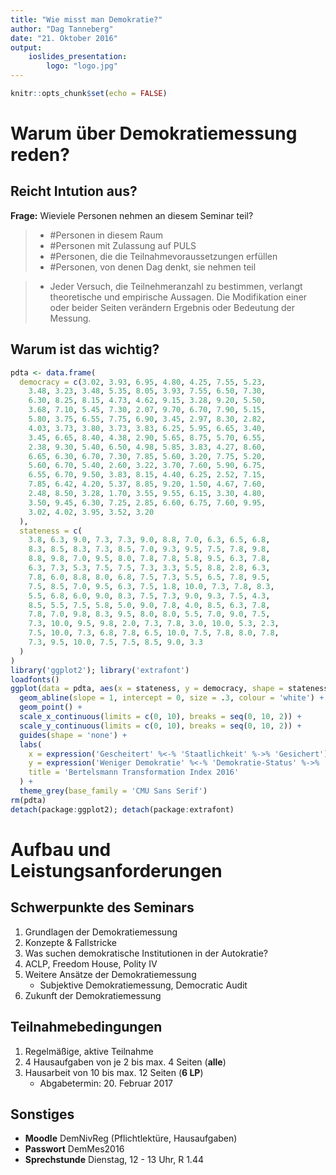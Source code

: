 ```yaml
---
title: "Wie misst man Demokratie?"
author: "Dag Tanneberg"
date: "21. Oktober 2016"
output: 
    ioslides_presentation:
        logo: "logo.jpg"
---
```


```r
knitr::opts_chunk$set(echo = FALSE)
```

# Warum über Demokratiemessung reden?

## Reicht Intution aus?

**Frage:** Wieviele Personen nehmen an diesem Seminar teil?

>   - \#Personen in diesem Raum
>   - \#Personen mit Zulassung auf PULS
>   - \#Personen, die die Teilnahmevoraussetzungen erfüllen
>   - \#Personen, von denen Dag denkt, sie nehmen teil

>   - Jeder Versuch, die Teilnehmeranzahl zu bestimmen,
      verlangt theoretische und empirische Aussagen. Die
      Modifikation einer oder beider Seiten verändern Ergebnis
      oder Bedeutung der Messung.
      
## Warum ist das wichtig?

```r
pdta <- data.frame(
  democracy = c(3.02, 3.93, 6.95, 4.80, 4.25, 7.55, 5.23,
    3.48, 3.23, 3.48, 5.35, 8.05, 3.93, 7.55, 6.50, 7.30,
    6.30, 8.25, 8.15, 4.73, 4.62, 9.15, 3.28, 9.20, 5.50,
    3.68, 7.10, 5.45, 7.30, 2.07, 9.70, 6.70, 7.90, 5.15,
    5.80, 3.75, 6.55, 7.75, 6.90, 3.45, 2.97, 8.30, 2.82,
    4.03, 3.73, 3.80, 3.73, 3.83, 6.25, 5.95, 6.65, 3.40,
    3.45, 6.65, 8.40, 4.38, 2.90, 5.65, 8.75, 5.70, 6.55,
    2.38, 9.30, 5.40, 6.50, 4.98, 5.85, 3.83, 4.27, 8.60,
    6.65, 6.30, 6.70, 7.30, 7.85, 5.60, 3.20, 7.75, 5.20,
    5.60, 6.70, 5.40, 2.60, 3.22, 3.70, 7.60, 5.90, 6.75,
    6.55, 6.70, 9.50, 3.83, 8.15, 4.40, 6.25, 2.52, 7.15,
    7.85, 6.42, 4.20, 5.37, 8.85, 9.20, 1.50, 4.67, 7.60,
    2.48, 8.50, 3.28, 1.70, 3.55, 9.55, 6.15, 3.30, 4.80,
    3.50, 9.45, 6.30, 7.25, 2.85, 6.60, 6.75, 7.60, 9.95,
    3.02, 4.02, 3.95, 3.52, 3.20
  ),
  stateness = c(
    3.8, 6.3, 9.0, 7.3, 7.3, 9.0, 8.8, 7.0, 6.3, 6.5, 6.8,
    8.3, 8.5, 8.3, 7.3, 8.5, 7.0, 9.3, 9.5, 7.5, 7.8, 9.8,
    8.8, 9.8, 7.0, 9.5, 8.0, 7.8, 7.8, 5.8, 9.5, 6.3, 7.8,
    6.3, 7.3, 5.3, 7.5, 7.5, 7.3, 3.3, 5.5, 8.8, 2.8, 6.3,
    7.8, 6.0, 8.8, 8.0, 6.8, 7.5, 7.3, 5.5, 6.5, 7.8, 9.5,
    7.5, 8.5, 7.0, 9.5, 6.3, 7.5, 1.8, 10.0, 7.3, 7.8, 8.3,
    5.5, 6.8, 6.0, 9.0, 8.3, 7.5, 7.3, 9.0, 9.3, 7.5, 4.3,
    8.5, 5.5, 7.5, 5.8, 5.0, 9.0, 7.8, 4.0, 8.5, 6.3, 7.8,
    7.8, 7.0, 9.8, 8.3, 9.5, 8.0, 8.0, 5.5, 7.0, 9.0, 7.5,
    7.3, 10.0, 9.5, 9.8, 2.0, 7.3, 7.8, 3.0, 10.0, 5.3, 2.3,
    7.5, 10.0, 7.3, 6.8, 7.8, 6.5, 10.0, 7.5, 7.8, 8.0, 7.8,
    7.3, 9.5, 10.0, 7.5, 7.5, 8.5, 9.0, 3.3
  )
)
library('ggplot2'); library('extrafont')
loadfonts()
ggplot(data = pdta, aes(x = stateness, y = democracy, shape = stateness < democracy)) +
  geom_abline(slope = 1, intercept = 0, size = .3, colour = 'white') +
  geom_point() +
  scale_x_continuous(limits = c(0, 10), breaks = seq(0, 10, 2)) +
  scale_y_continuous(limits = c(0, 10), breaks = seq(0, 10, 2)) +
  guides(shape = 'none') +
  labs(
    x = expression('Gescheitert' %<-% 'Staatlichkeit' %->% 'Gesichert'),
    y = expression('Weniger Demokratie' %<-% 'Demokratie-Status' %->% 'Mehr Demokratie'),
    title = 'Bertelsmann Transformation Index 2016'
  ) +
  theme_grey(base_family = 'CMU Sans Serif')
rm(pdta)
detach(package:ggplot2); detach(package:extrafont)
```

# Aufbau und Leistungsanforderungen

## Schwerpunkte des Seminars

1. Grundlagen der Demokratiemessung
2. Konzepte \& Fallstricke 
3. Was suchen demokratische Institutionen in der Autokratie?
4. ACLP, Freedom House, Polity IV
5. Weitere Ansätze der Demokratiemessung
    - Subjektive Demokratiemessung, Democratic Audit
6. Zukunft der Demokratiemessung
    
## Teilnahmebedingungen

1. Regelmäßige, aktive Teilnahme
2. 4 Hausaufgaben von je 2 bis max. 4 Seiten (**alle**)
3. Hausarbeit von 10 bis max. 12 Seiten (**6 LP**)
    - Abgabetermin: 20. Februar 2017

## Sonstiges

- **Moodle** DemNivReg (Pflichtlektüre, Hausaufgaben)
- **Passwort** DemMes2016
- **Sprechstunde** Dienstag, 12 - 13 Uhr, R 1.44
